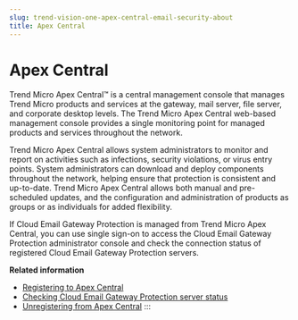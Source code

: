 ```yaml
---
slug: trend-vision-one-apex-central-email-security-about
title: Apex Central
---
```

# Apex Central

Trend Micro Apex Central™ is a central management console that manages Trend Micro products and services at the gateway, mail server, file server, and corporate desktop levels. The Trend Micro Apex Central web-based management console provides a single monitoring point for managed products and services throughout the network.

Trend Micro Apex Central allows system administrators to monitor and report on activities such as infections, security violations, or virus entry points. System administrators can download and deploy components throughout the network, helping ensure that protection is consistent and up-to-date. Trend Micro Apex Central allows both manual and pre-scheduled updates, and the configuration and administration of products as groups or as individuals for added flexibility.

If Cloud Email Gateway Protection is managed from Trend Micro Apex Central, you can use single sign-on to access the Cloud Email Gateway Protection administrator console and check the connection status of registered Cloud Email Gateway Protection servers.

**Related information**

- [Registering to Apex Central](register-central-email-security.mdx)
- [Checking Cloud Email Gateway Protection server status](server-status-email-security.mdx)
- [Unregistering from Apex Central](unregistering-apex-central.mdx)
:::
